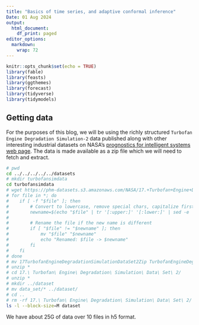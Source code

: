 ```yaml
---
title: "Basics of time series, and adaptive conformal inference"
Date: 01 Aug 2024
output:
  html_document:
    df_print: paged
editor_options: 
  markdown: 
    wrap: 72
---
```


```r
knitr::opts_chunk$set(echo = TRUE)
library(fable)
library(feasts)
library(ggthemes)
library(forecast)
library(tidyverse)
library(tidymodels)
```

## Getting data

For the purposes of this blog, we will be using the richly structured `Turbofan Engine Degradation Simulation-2` data published along with other interesting industrial datasets on NASA's [prognostics for intelligent systems web page](https://www.nasa.gov/intelligent-systems-division/discovery-and-systems-health/pcoe/pcoe-data-set-repository/). The data is made available as a zip file which we will need to fetch and extract. 

```bash
# pwd
cd ../../../../../datasets
# mkdir turbofansimdata
cd turbofansimdata
# wget https://phm-datasets.s3.amazonaws.com/NASA/17.+Turbofan+Engine+Degradation+Simulation+Data+Set+2.zip
# for file in *; do
#    if [ -f "$file" ]; then
#        # Convert to lowercase, remove special chars, capitalize first letter of each word
#        newname=$(echo "$file" | tr '[:upper:]' '[:lower:]' | sed -e 's/[^a-zA-Z0-9]/ /g' -e 's/\b\(.\)/\u\1/g' | tr -d ' ')
#
#        # Rename the file if the new name is different
#        if [ "$file" != "$newname" ]; then
#            mv "$file" "$newname"
#            echo "Renamed: $file -> $newname"
#        fi
#    fi
# done
# mv 17TurbofanEngineDegradationSimulationDataSet2Zip TurbofanEngineDegradationSimulationDataSet2.Zip
# unzip *
# cd 17.\ Turbofan\ Engine\ Degradation\ Simulation\ Data\ Set\ 2/
# unzip *
# mkdir ../dataset
# mv data_set/* ../dataset/
# cd ..
# rm -rf 17.\ Turbofan\ Engine\ Degradation\ Simulation\ Data\ Set\ 2/
ls -l --block-size=M dataset
```

We have about 25G of data over 10 files in h5 format. 